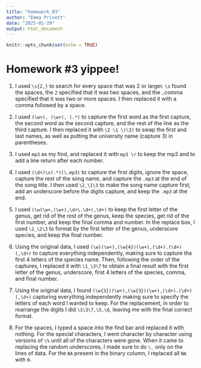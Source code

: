 ```yaml
---
title: "homework_03"
author: "Emma Privett"
date: "2025-01-29"
output: html_document
---
```


```r
knitr::opts_chunk$set(echo = TRUE)
```

# Homework #3 yippee!

1. I used `\s{2,}` to search for every space that was 2 or larger. `\s` found the spaces, the `2` specified that it was two spaces, and the `,`comma specified that it was two or more spaces. I then replaced it with a comma followed by a space.


2. I used `(\w+), (\w+), (.*)` to capture the first word as the first capture, the second word as the second capture, and the rest of the line as the third capture. I then replaced it with `\2 \1 \(\3)` to swap the first and last names, as well as putting the university name (capture 3) in parentheses. 

3. I used `mp3` as my find, and replaced it with `mp3 \r` to keep the mp3 and to add a line return after each number.

4. I used `(\d+)\s(.*)(\.mp3)` to capture the first digits, ignore the space, capture the rest of the song name, and capture the `.mp3` at the end of the song title. I then used `\2_\1\3` to make the song name capture first, add an underscore before the digits capture, and keep the `.mp3` at the end.

5. I used `(\w)\w+,(\w+),\d+\.\d+(,\d+)` to keep the first letter of the genus, get rid of the rest of the genus, keep the species, get rid of the first number, and keep the final comma and number. In the replace box, I used `\1_\2\3` to format by the first letter of the genus, underscore species, and keep the final number.

6. Using the original data, I used `(\w)(\w+),(\w{4})(\w+),(\d+).(\d+)(,\d+)` to capture everything independently, making sure to capture the first 4 letters of the species name. Then, following the order of the captures, I replaced it with `\1_\3\7` to obtain a final result with the first letter of the genus, underscore, first 4 letters of the species, comma, and final number.

7. Using the original data, I found `(\w{3})(\w+),(\w{3})(\w+),(\d+).(\d+)(,\d+)` capturing everything independently making sure to specify the letters of each word I wanted to keep. For the replacement, in order to rearrange the digits I did `\1\3\7,\5.\6`, leaving me with the final correct format.

8. For the spaces, I typed a space into the find bar and replaced it with nothing. For the special characters, I went character by character using versions of `\%` until all of the characters were gone. When it came to replacing the random underscores, I made sure to do `\_` only on the lines of data. For the `NA` present in the binary column, I replaced all `NA` with `0`. 
